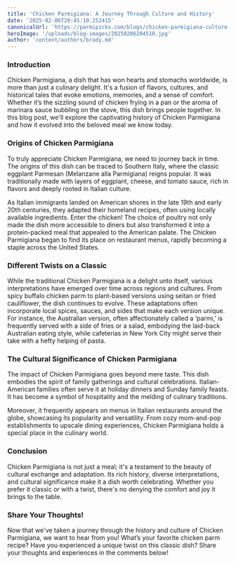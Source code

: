 ```yaml
---
title: 'Chicken Parmigiana: A Journey Through Culture and History'
date: '2025-02-06T20:45:10.252415'
canonicalUrl: 'https://parmipicks.com/blogs/chicken-parmigiana-culture-and-history'
heroImage: '/uploads/blog-images/20250206204510.jpg'
author: 'content/authors/brady.md'
---
```


### Introduction
Chicken Parmigiana, a dish that has won hearts and stomachs worldwide, is more than just a culinary delight. It's a fusion of flavors, cultures, and historical tales that evoke emotions, memories, and a sense of comfort. Whether it’s the sizzling sound of chicken frying in a pan or the aroma of marinara sauce bubbling on the stove, this dish brings people together. In this blog post, we'll explore the captivating history of Chicken Parmigiana and how it evolved into the beloved meal we know today.

### Origins of Chicken Parmigiana
To truly appreciate Chicken Parmigiana, we need to journey back in time. The origins of this dish can be traced to Southern Italy, where the classic eggplant Parmesan (Melanzane alla Parmigiana) reigns popular. It was traditionally made with layers of eggplant, cheese, and tomato sauce, rich in flavors and deeply rooted in Italian culture.

As Italian immigrants landed on American shores in the late 19th and early 20th centuries, they adapted their homeland recipes, often using locally available ingredients. Enter the chicken! The choice of poultry not only made the dish more accessible to diners but also transformed it into a protein-packed meal that appealed to the American palate. The Chicken Parmigiana began to find its place on restaurant menus, rapidly becoming a staple across the United States.

### Different Twists on a Classic
While the traditional Chicken Parmigiana is a delight unto itself, various interpretations have emerged over time across regions and cultures. From spicy buffalo chicken parm to plant-based versions using seitan or fried cauliflower, the dish continues to evolve.
These adaptations often incorporate local spices, sauces, and sides that make each version unique. For instance, the Australian version, often affectionately called a ‘parmi,’ is frequently served with a side of fries or a salad, embodying the laid-back Australian eating style, while cafeterias in New York City might serve their take with a hefty helping of pasta.

### The Cultural Significance of Chicken Parmigiana
The impact of Chicken Parmigiana goes beyond mere taste. This dish embodies the spirit of family gatherings and cultural celebrations. Italian-American families often serve it at holiday dinners and Sunday family feasts. It has become a symbol of hospitality and the melding of culinary traditions.

Moreover, it frequently appears on menus in Italian restaurants around the globe, showcasing its popularity and versatility. From cozy mom-and-pop establishments to upscale dining experiences, Chicken Parmigiana holds a special place in the culinary world.

### Conclusion
Chicken Parmigiana is not just a meal; it's a testament to the beauty of cultural exchange and adaptation. Its rich history, diverse interpretations, and cultural significance make it a dish worth celebrating. Whether you prefer it classic or with a twist, there's no denying the comfort and joy it brings to the table.

### Share Your Thoughts!
Now that we've taken a journey through the history and culture of Chicken Parmigiana, we want to hear from you! What’s your favorite chicken parm recipe? Have you experienced a unique twist on this classic dish? Share your thoughts and experiences in the comments below!
